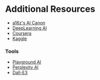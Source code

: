 # Additional Resources

- [a16z's AI Canon](https://a16z.com/ai-canon/)
- [DeepLearning AI](https://www.deeplearning.ai/)
- [Coursera](https://www.coursera.org/)
- [Kaggle](https://www.kaggle.com/)

### Tools

- [Playground AI](https://playgroundai.com/)
- [Perplexity AI](https://www.perplexity.ai/)
- [Dall-E3](https://openai.com/dall-e-3)
